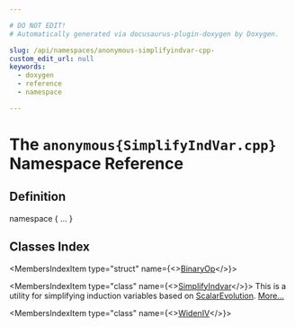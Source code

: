 ```yaml
---

# DO NOT EDIT!
# Automatically generated via docusaurus-plugin-doxygen by Doxygen.

slug: /api/namespaces/anonymous-simplifyindvar-cpp-
custom_edit_url: null
keywords:
  - doxygen
  - reference
  - namespace

---
```





# The `anonymous{SimplifyIndVar.cpp}` Namespace Reference

<DoxygenPage pluginConfig={pluginConfig}>



## Definition

<CodeBlock>namespace &#123; ... &#125;</CodeBlock>

## Classes Index

<MembersIndex>

<MembersIndexItem
  type="struct"
  name={<><a href="/docs/api/structs/anonymous-namespace-simplifyindvar-cpp-/binaryop">BinaryOp</a></>}>
</MembersIndexItem>

<MembersIndexItem
  type="class"
  name={<><a href="/docs/api/classes/anonymous-namespace-simplifyindvar-cpp-/simplifyindvar">SimplifyIndvar</a></>}>
This is a utility for simplifying induction variables based on <a href="/docs/api/classes/llvm/scalarevolution">ScalarEvolution</a>. <a href="/docs/api/classes/anonymous-namespace-simplifyindvar-cpp-/simplifyindvar/#details">More...</a>
</MembersIndexItem>

<MembersIndexItem
  type="class"
  name={<><a href="/docs/api/classes/anonymous-namespace-simplifyindvar-cpp-/wideniv">WidenIV</a></>}>
</MembersIndexItem>

</MembersIndex>


</DoxygenPage>
